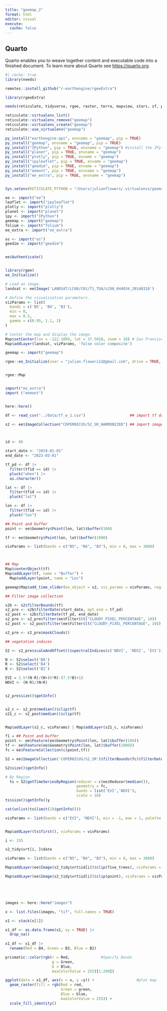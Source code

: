 ```yaml
---
title: "geemap_2"
format: html
editor: visual
execute: 
  cache: false
---
```


## Quarto

Quarto enables you to weave together content and executable code into a finished document. To learn more about Quarto see <https://quarto.org>.

```r
#| cache: true
library(needs)

remotes::install_github("r-earthengine/rgeeExtra")

library(rgeeExtra)

needs(reticulate, tidyverse, rgee, raster, terra, mapview, stars, sf, prismatic, tidyrgee, rgeeExtra)

reticulate::virtualenv_list()
reticulate::virtualenv_remove("geemap")
reticulate::virtualenv_create("geemap")
reticulate::use_virtualenv("geemap")

py_install("earthengine-api", envname = "geemap", pip = TRUE)
py_install("geemap", envname = "geemap", pip = TRUE)
py_install("IPython", pip = TRUE, envname = "geemap") #install the IPython package
py_install("planet", pip = TRUE, envname = "geemap")
py_install("plotly", pip = TRUE, envame = "geemap")
py_install("ipyleaflet", pip = TRUE, envame = "geemap")
py_install("geedim", pip = TRUE, envame = "geemap")
py_install("eemont", pip = TRUE, envname = "geemap")
py_install("ee_extra", pip = TRUE, envname = "geemap")


Sys.setenv(RETICULATE_PYTHON = "/Users/julianflowers/.virtualenvs/geemap/bin/python") 

ee <- import("ee")
leaflet <- import("ipyleaflet")
plotly <- import("plotly")
planet <- import("planet")
ipy <- import("IPython")
geemap <- import("geemap")
folium <- import("folium")
ee_extra <- import("ee_extra")

os <- import("os")
geedim <- import("geedim")


ee$Authenticate()



```

```r
library(rgee)
ee_Initialize()

# Load an image.
landsat <- ee$Image('LANDSAT/LC08/C01/T1_TOA/LC08_044034_20140318')

# Define the visualization parameters.
vizParams <- list(
  bands = c('B5', 'B4', 'B3'),
  min = 0,
  max = 0.5,
  gamma = c(0.95, 1.1, 1)
)

# Center the map and display the image.
Map$setCenter(lon = -122.1899, lat = 37.5010, zoom = 10) # San Francisco Bay
Map$addLayer(landsat, vizParams, 'false color composite')
```

```r

geemap <- import("geemap")

rgee::ee_Initialize(user = "julian.flowers12@gmail.com", drive = TRUE, gcs = TRUE)


rgee::Map



```

```r

import("ee_extra")
import ("eemont")


here::here()

df <- read_csv("../data/tf_w_1.csv")                    ## import tf data

s2 <- ee$ImageCollection("COPERNICUS/S2_SR_HARMONIZED") ## import image collection



id <- 86

start_date <- "2019-01-01"                            
end_date <- "2023-03-01"

tf_pd <- df |>
  filter(tfid == id) |>
  pluck("when") |>
  as.character()

lat <- df |>
  filter(tfid == id) |>
  pluck("lat")

lon <- df |>
  filter(tfid == id) |>
  pluck("lon")

## Point and buffer
point <- ee$Geometry$Point(lon, lat)$buffer(100)

tf <- ee$Geometry$Point(lon, lat)$buffer(1000)

visParams <- list(bands = c("B5", "B4", "B3"), min = 0, max = 3000)



## Map
Map$centerObject(tf)
Map$addLayer(tf, name = "Buffer") +
  Map$addLayer(point, name = "Loc")

geemap$Map$add_time_slider(ee_object = s2, vis_params = visParams, region = tf, )

## Filter image collection

s2b <- s2$filterBounds(tf)
s2_pre <- s2b$filterDate(start_date, opt_end = tf_pd)
s2_post <- s2b$filterDate(tf_pd, end_date)
s2_pre <- s2_pre$filter(ee$Filter$lt("CLOUDY_PIXEL_PERCENTAGE", 10))
s2_post <- s2_post$filter(ee$Filter$lt("CLOUDY_PIXEL_PERCENTAGE", 10))

s2_pre <- s2_pre$maskClouds()

## vegetation indices

S2 <- s2_pre$scaleAndOffset()$spectralIndices(c('NDVI', 'NDSI', 'EVI'))

N <- S2$select('B8')
R <- S2$select('B4')
B <- S2$select('B2')

EVI = 2.5*(N-R)/(N+(6*R)-(7.5*B)+1)
NDVI <- (N-R)/(N+R)


s2_pre$size()$getInfo()


s2_c <- s2_pre$median()$clip(tf)
s21_c <- s2_post$median()$clip(tf)


Map$addLayer(s2_c, visParams) | Map$addLayer(s21_c, visParams)


```


```r
f1 = ## Point and buffer
point <- ee$Feature(ee$Geometry$Point(lon, lat)$buffer(100))
tf <- ee$Feature(ee$Geometry$Point(lon, lat)$buffer(1000))
fc = ee$FeatureCollection(c(point,tf))

S2 = ee$ImageCollection('COPERNICUS/S2_SR')$filterBounds(fc)$filterDate(start_date,end_date)$maskClouds()$scaleAndOffset()$spectralIndices(c('EVI','NDVI'))

S2$size()$getInfo()

# By Region
  ts = S2$getTimeSeriesByRegion(reducer = c(ee$Reducer$median()),
                                geometry = fc,
                                bands = list('EVI','NDVI'),
                                scale = 10)
ts$size()$getInfo()y

cat(unlist(ts$limit(2)$getInfo()))

visParams <- list(bands = c("EVI", "NDVI"), min = -1, max = 1, palette = viridis::cividis(10))


Map$addLayer(ts$first(), visParams = visParams)


```


```r

i <- 155

s2_tidy$vrt[i, ]$date

visParams <- list(bands = c("B5", "B4", "B3"), min = 0, max = 3000)

Map$addLayer(ee$Image(s2_tidy$vrt$id[i])$clip(five_trees), visParams = visParams, name = s2_tidy$vrt |> slice(i) |> select(date)) 

Map$addLayer(ee$Image(s2_tidy$vrt$id[i])$clip(point), visParams = visParams)






```

```r

images <- here::here("images")

x <- list.files(images, "tif", full.names = TRUE)

x1 <- stack(x[1]) 

x1_df <- as.data.frame(x1, xy = TRUE) |>
  drop_na()
 
x1_df <- x1_df |>
  rename(Red = B4, Green = B3, Blue = B2)

prismatic::color(rgb(r = Red,              #Specify Bands
                     g = Green,
                     b = Blue,
                     maxColorValue = 255)[1:200])

ggplot(data = x1_df, aes(x = x, y =y)) +                   #plot map
  geom_raster(fill = rgb(Red = red,
                         Green = green,
                         Blue = blue,
                         maxColorValue = 255)) +
  scale_fill_identity()




```
